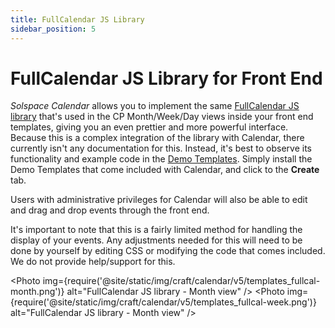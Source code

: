 ```yaml
---
title: FullCalendar JS Library
sidebar_position: 5
---
```



# FullCalendar JS Library for Front End

_Solspace Calendar_ allows you to implement the same [FullCalendar JS library](https://fullcalendar.io) that's used in the CP Month/Week/Day views inside your front end templates, giving you an even prettier and more powerful interface. Because this is a complex integration of the library with Calendar, there currently isn't any documentation for this. Instead, it's best to observe its functionality and example code in the [Demo Templates](../../configuration/demo-templates.mdx). Simply install the Demo Templates that come included with Calendar, and click to the **Create** tab.

Users with administrative privileges for Calendar will also be able to edit and drag and drop events through the front end.

It's important to note that this is a fairly limited method for handling the display of your events. Any adjustments needed for this will need to be done by yourself by editing CSS or modifying the code that comes included. We do not provide help/support for this.

<Photo
  img={require('@site/static/img/craft/calendar/v5/templates_fullcal-month.png')}
  alt="FullCalendar JS library - Month view"
/>
<Photo
  img={require('@site/static/img/craft/calendar/v5/templates_fullcal-week.png')}
  alt="FullCalendar JS library - Month view"
/>
